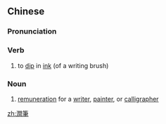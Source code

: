 ==Chinese==
{{zh-forms|s=润笔}}

===Pronunciation===
{{zh-pron
|m=rùnbǐ
|c=jeon6 bat1
|mn=qz,xm,zz:lūn-pit
|cat=v,n
}}

===Verb===
{{zh-verb}}

# to [[dip]] in [[ink]] (of a writing brush)

===Noun===
{{zh-noun}}

# {{lb|zh|old}} [[remuneration]] for a [[writer]], [[painter]], or [[calligrapher]]

[[zh:潤筆]]